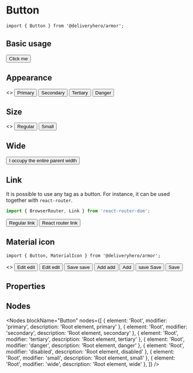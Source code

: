 
<Meta title="Components/Button" component={Button} />

# Button

~~~
import { Button } from '@deliveryhero/armor';
~~~

## Basic usage

<Preview>
    <Story name="Basic usage">
        <Button>Click me</Button>
    </Story>
</Preview>


## Appearance

<Preview>
    <Story name="Appearance">
        <>
            <Button marginRight={2}>Primary</Button>
            <Button secondary marginRight={2}>Secondary</Button>
            <Button tertiary marginRight={2}>Tertiary</Button>
            <Button danger marginRight={2}>Danger</Button>
        </>
    </Story>
</Preview>

## Size

<Preview>
    <Story name="Size">
        <>
            <Button marginRight={2}>Regular</Button>
            <Button small>Small</Button>
        </>
    </Story>
</Preview>

## Wide

<Preview>
    <Story name="Wide">
        <Button wide>I occupy the entire parent width</Button>
    </Story>
</Preview>

## Link

It is possible to use any tag as a button. For instance, it can be used together with `react-router`.

~~~js
import { BrowserRouter, Link } from 'react-router-dom';
~~~

<Preview>
    <Story name="Link">
        <BrowserRouter>
            <Button tag="a" href="https://google.com" target="_blank" marginRight={2}>
                Regular link
            </Button>
            <Button tag={Link} to="/homepage">
                React router link
            </Button>
        </BrowserRouter>
    </Story>
</Preview>

## Material icon

~~~
import { Button, MaterialIcon } from '@deliveryhero/armor';
~~~

<Preview>
    <Story name="Material icon">
        <>
           <Button marginRight={2}>
               Edit
               <MaterialIcon marginLeft={2}>edit</MaterialIcon>
           </Button>
           <Button marginRight={2}>
               Edit
               <MaterialIcon marginLeft={2} fontSize={22}>edit</MaterialIcon>
           </Button>
           <Button secondary marginRight={2}>
               Save
               <MaterialIcon marginLeft={2}>save</MaterialIcon>
           </Button>
           <Button tertiary marginRight={2}>
               Add
               <MaterialIcon marginLeft={2}>add</MaterialIcon>
           </Button>
           <Button tertiary marginRight={2}>
               Add
               <MaterialIcon marginLeft={2} fontSize={22} icon="add" />
           </Button>
           <Button primary marginRight={2}>
               <MaterialIcon marginRight={2}>save</MaterialIcon>
               Save
           </Button>
           <Button primary marginRight={2}>
               <MaterialIcon marginRight={2} fontSize={22} icon="save" />
               Save
           </Button>
        </>
    </Story>
</Preview>

## Properties

<Props of={Button} />

## Nodes

<Nodes 
    blockName="Button"
    nodes={[
        { element: 'Root', modifier: 'primary', description: 'Root element, primary' },
        { element: 'Root', modifier: 'secondary', description: 'Root element, secondary' },
        { element: 'Root', modifier: 'tertiary', description: 'Root element, tertiary' },
        { element: 'Root', modifier: 'danger', description: 'Root element, danger' },
        { element: 'Root', modifier: 'disabled', description: 'Root element, disabled' },
        { element: 'Root', modifier: 'small', description: 'Root element, small' },
        { element: 'Root', modifier: 'wide', description: 'Root element, wide' },
    ]}
/>
